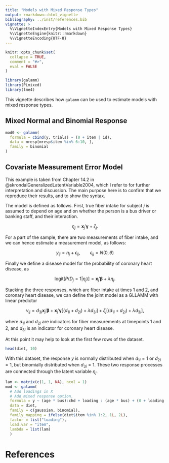 ```yaml
---
title: "Models with Mixed Response Types"
output: rmarkdown::html_vignette
bibliography: ../inst/references.bib
vignette: >
  %\VignetteIndexEntry{Models with Mixed Response Types}
  %\VignetteEngine{knitr::rmarkdown}
  %\VignetteEncoding{UTF-8}
---
```


```r
knitr::opts_chunk$set(
  collapse = TRUE,
  comment = "#>",
  eval = FALSE
)
```

```r
library(galamm)
library(PLmixed)
library(lme4)
```

This vignette describes how `galamm` can be used to estimate models with mixed response types.

## Mixed Normal and Binomial Response

```r
mod0 <- galamm(
  formula = cbind(y, trials) ~ (0 + item | id),
  data = mresp[mresp$item %in% 6:10, ],
  family = binomial
)


```


## Covariate Measurement Error Model

This example is taken from Chapter 14.2 in @skrondalGeneralizedLatentVariable2004, which I refer to for further interpretation and discussion. The main purpose here is to confirm that we reproduce their results, and to show the syntax.

The model is defined as follows. First, true fiber intake for subject $j$ is assumed to depend on age and on whether the person is a bus driver or banking staff, and their interaction.

$$\eta_{j} = \mathbf{x}_{j}'\boldsymbol{\gamma} + \zeta_{j}.$$

For a part of the sample, there are two measurements of fiber intake, and we can hence estimate a measurement model, as follows:

$$y_{ij} = \eta_{j} + \epsilon_{ij}, \qquad \epsilon_{ij} = N(0, \theta)$$

Finally we define a disease model for the probability of coronary heart disease, as

$$\text{logit}[P(D_{j}=1 | \eta_{j})] = \mathbf{x}_{j}'\boldsymbol{\beta} + \lambda \eta_{j}.$$

Stacking the three responses, which are fiber intake at times 1 and 2, and coronary heart disease, we can define the joint model as a GLLAMM with linear predictor

$$\nu_{ij} = d_{3i} \mathbf{x}_{j}'\boldsymbol{\beta} + \mathbf{x}_{j}'\boldsymbol{\gamma}\left[(d_{1i} + d_{2i}) + \lambda d_{3i}\right] + \zeta_{j} \left[(d_{1i} + d_{2i}) + \lambda d_{3i}\right],$$

where $d_{1i}$ and $d_{2i}$ are indicators for fiber measurements at timepoints 1 and 2, and $d_{3i}$ is an indicator for coronary heart disease.

At this point it may help to look at the first few rows of the dataset.

```r
head(diet, 10)
```

With this dataset, the response $y$ is normally distributed when $d_{1i}=1$ or $d_{2i}=1$, but binomially distributed when $d_{3i}=1$. These two response processes are connected through the latent variable $\eta_{j}$.


```r
lam <- matrix(c(1, 1, NA), ncol = 1)
mod <- galamm(
  # Add loadings in X
  # Add mixed response option.
  formula = y ~ (age * bus):chd + loading : (age * bus) + (0 + loading | id), 
  data = diet,
  family = c(gaussian, binomial),
  family_mapping = ifelse(diet$item %in% 1:2, 1L, 2L),
  factor = list("loading"), 
  load.var = "item", 
  lambda = list(lam)
  )
```



# References
